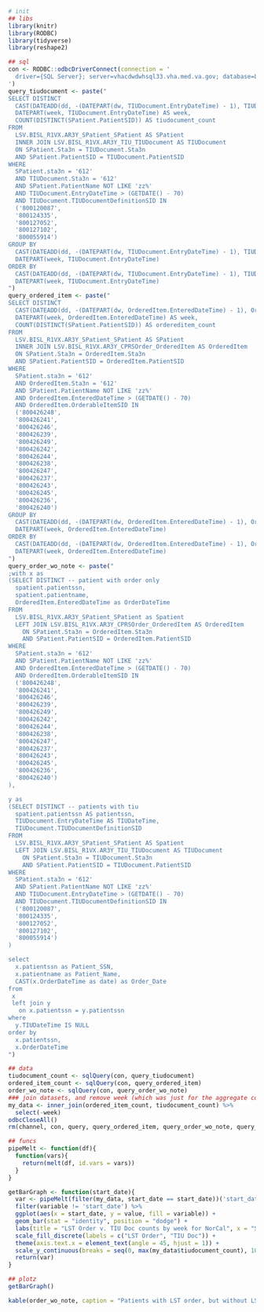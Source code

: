 ```{r, echo = FALSE, message=FALSE, warning=FALSE}
# init
## libs
library(knitr)
library(RODBC)
library(tidyverse)
library(reshape2)

## sql
con <- RODBC::odbcDriverConnect(connection = '
  driver={SQL Server}; server=vhacdwdwhsql33.vha.med.va.gov; database=LSV; trusted_connection=true
')
query_tiudocument <- paste("
SELECT DISTINCT
  CAST(DATEADD(dd, -(DATEPART(dw, TIUDocument.EntryDateTime) - 1), TIUDocument.EntryDateTime) AS date) as start_date,
  DATEPART(week, TIUDocument.EntryDateTime) AS week,
  COUNT(DISTINCT(SPatient.PatientSID)) AS tiudocument_count
FROM
  LSV.BISL_R1VX.AR3Y_SPatient_SPatient AS SPatient
  INNER JOIN LSV.BISL_R1VX.AR3Y_TIU_TIUDocument AS TIUDocument
  ON SPatient.Sta3n = TIUDocument.Sta3n
  AND SPatient.PatientSID = TIUDocument.PatientSID
WHERE
  SPatient.sta3n = '612'
  AND TIUDocument.Sta3n = '612'
  AND SPatient.PatientName NOT LIKE 'zz%'
  AND TIUDocument.EntryDateTime > (GETDATE() - 70)
  AND TIUDocument.TIUDocumentDefinitionSID IN
  ('800120087',
  '800124335',
  '800127052',
  '800127102',
  '800055914')
GROUP BY
  CAST(DATEADD(dd, -(DATEPART(dw, TIUDocument.EntryDateTime) - 1), TIUDocument.EntryDateTime) AS date),
  DATEPART(week, TIUDocument.EntryDateTime)
ORDER BY
  CAST(DATEADD(dd, -(DATEPART(dw, TIUDocument.EntryDateTime) - 1), TIUDocument.EntryDateTime) AS date),
  DATEPART(week, TIUDocument.EntryDateTime)
")
query_ordered_item <- paste("
SELECT DISTINCT
  CAST(DATEADD(dd, -(DATEPART(dw, OrderedItem.EnteredDateTime) - 1), OrderedItem.EnteredDateTime) AS date) as start_date,
  DATEPART(week, OrderedItem.EnteredDateTime) AS week,
  COUNT(DISTINCT(SPatient.PatientSID)) AS ordereditem_count
FROM
  LSV.BISL_R1VX.AR3Y_SPatient_SPatient AS SPatient
  INNER JOIN LSV.BISL_R1VX.AR3Y_CPRSOrder_OrderedItem AS OrderedItem
  ON SPatient.Sta3n = OrderedItem.Sta3n
  AND SPatient.PatientSID = OrderedItem.PatientSID
WHERE
  SPatient.sta3n = '612'
  AND OrderedItem.Sta3n = '612'
  AND SPatient.PatientName NOT LIKE 'zz%'
  AND OrderedItem.EnteredDateTime > (GETDATE() - 70)
  AND OrderedItem.OrderableItemSID IN
  ('800426248',
  '800426241',
  '800426246',
  '800426239',
  '800426249',
  '800426242',
  '800426244',
  '800426238',
  '800426247',
  '800426237',
  '800426243',
  '800426245',
  '800426236',
  '800426240')
GROUP BY
  CAST(DATEADD(dd, -(DATEPART(dw, OrderedItem.EnteredDateTime) - 1), OrderedItem.EnteredDateTime) AS date),
  DATEPART(week, OrderedItem.EnteredDateTime)
ORDER BY
  CAST(DATEADD(dd, -(DATEPART(dw, OrderedItem.EnteredDateTime) - 1), OrderedItem.EnteredDateTime) AS date),
  DATEPART(week, OrderedItem.EnteredDateTime)
")
query_order_wo_note <- paste("
;with x as 
(SELECT DISTINCT -- patient with order only
  spatient.patientssn,
  spatient.patientname, 
  OrderedItem.EnteredDateTime as OrderDateTime
FROM
  LSV.BISL_R1VX.AR3Y_SPatient_SPatient as Spatient
  LEFT JOIN LSV.BISL_R1VX.AR3Y_CPRSOrder_OrderedItem AS OrderedItem
    ON SPatient.Sta3n = OrderedItem.Sta3n
    AND SPatient.PatientSID = OrderedItem.PatientSID
WHERE
  SPatient.sta3n = '612'
  AND SPatient.PatientName NOT LIKE 'zz%'
  AND OrderedItem.EnteredDateTime > (GETDATE() - 70)
  AND OrderedItem.OrderableItemSID IN
  ('800426248',
  '800426241',
  '800426246',
  '800426239',
  '800426249',
  '800426242',
  '800426244',
  '800426238',
  '800426247',
  '800426237',
  '800426243',
  '800426245',
  '800426236',
  '800426240')
), 

y as 
(SELECT DISTINCT -- patients with tiu
  spatient.patientssn AS patientssn,
  TIUDocument.EntryDateTime AS TIUDateTime,
  TIUDocument.TIUDocumentDefinitionSID
FROM
  LSV.BISL_R1VX.AR3Y_SPatient_SPatient AS Spatient
  LEFT JOIN LSV.BISL_R1VX.AR3Y_TIU_TIUDocument AS TIUDocument
    ON SPatient.Sta3n = TIUDocument.Sta3n
    AND SPatient.PatientSID = TIUDocument.PatientSID
WHERE
  SPatient.sta3n = '612'
  AND SPatient.PatientName NOT LIKE 'zz%'
  AND TIUDocument.EntryDateTime > (GETDATE() - 70)
  AND TIUDocument.TIUDocumentDefinitionSID IN
  ('800120087',
  '800124335',
  '800127052',
  '800127102',
  '800055914')
)

select
  x.patientssn as Patient_SSN,
  x.patientname as Patient_Name,
  CAST(x.OrderDateTime as date) as Order_Date
from
 x
 left join y
   on x.patientssn = y.patientssn
where
  y.TIUDateTime IS NULL
order by
  x.patientssn,
  x.OrderDateTime
")

## data
tiudocument_count <- sqlQuery(con, query_tiudocument)
ordered_item_count <- sqlQuery(con, query_ordered_item)
order_wo_note <- sqlQuery(con, query_order_wo_note)
### join datasets, and remove week (which was just for the aggregate counts)
my_data <- inner_join(ordered_item_count, tiudocument_count) %>%
  select(-week)
odbcCloseAll()
rm(channel, con, query, query_ordered_item, query_order_wo_note, query_tiudocument, ordered_item_count, tiudocument_count)

## funcs
pipeMelt <- function(df){
  function(vars){
    return(melt(df, id.vars = vars))
  }
}

getBarGraph <- function(start_date){
  var <- pipeMelt(filter(my_data, start_date == start_date))('start_date') %>%
  filter(variable != 'start_date') %>%
  ggplot(aes(x = start_date, y = value, fill = variable)) +
  geom_bar(stat = "identity", position = "dodge") +
  labs(title = "LST Order v. TIU Doc counts by week for NorCal", x = "Start date of week", y = "LST Order/TIU Doc count", fill = "Item") +
  scale_fill_discrete(labels = c("LST Order", "TIU Doc")) +
  theme(axis.text.x = element_text(angle = 45, hjust = 1)) +
  scale_y_continuous(breaks = seq(0, max(my_data$tiudocument_count), 10))
  return(var)
}

## plotz
getBarGraph()

kable(order_wo_note, caption = "Patients with LST order, but without LST TIU document:")
```

